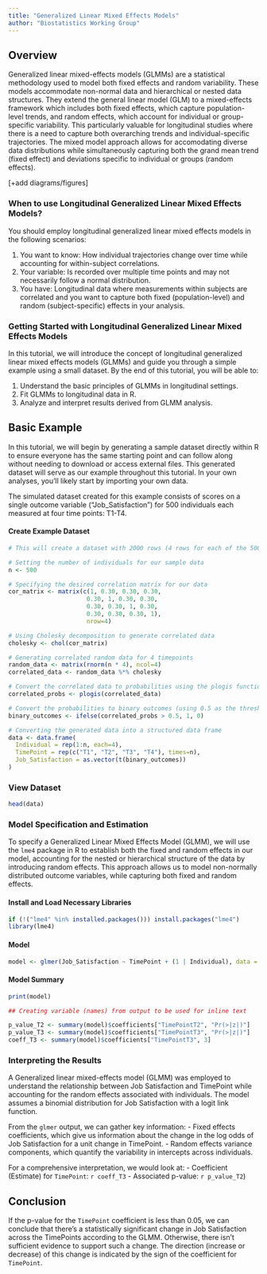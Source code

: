 ```yaml
---
title: "Generalized Linear Mixed Effects Models"
author: "Biostatistics Working Group"
---
```


## Overview
Generalized linear mixed-effects models (GLMMs) are a statistical methodology used to model both fixed effects and random variability. These models accommodate non-normal data and hierarchical or nested data structures. They extend the general linear model (GLM) to a mixed-effects framework which includes both fixed effects, which capture population-level trends, and random effects, which account for individual or group-specific variability. This particularly valuable for longitudinal studies where there is a need to capture both overarching trends and individual-specific trajectories. The mixed model approach allows for accomodating diverse data distributions while simultaneously capturing both the grand mean trend (fixed effect) and deviations specific to individual or groups (random effects). 

[+add diagrams/figures]

### When to use Longitudinal Generalized Linear Mixed Effects Models?
You should employ longitudinal generalized linear mixed effects models in the following scenarios:

1. You want to know: How individual trajectories change over time while accounting for within-subject correlations.
2. Your variable: Is recorded over multiple time points and may not necessarily follow a normal distribution.
3. You have: Longitudinal data where measurements within subjects are correlated and you want to capture both fixed (population-level) and random (subject-specific) effects in your analysis.

### Getting Started with Longitudinal Generalized Linear Mixed Effects Models
In this tutorial, we will introduce the concept of longitudinal generalized linear mixed effects models (GLMMs) and guide you through a simple example using a small dataset. By the end of this tutorial, you will be able to:

1. Understand the basic principles of GLMMs in longitudinal settings.
2. Fit GLMMs to longitudinal data in R.
3. Analyze and interpret results derived from GLMM analysis.

## Basic Example
In this tutorial, we will begin by generating a sample dataset directly within R to ensure everyone has the same starting point and can follow along without needing to download or access external files. This generated dataset will serve as our example throughout this tutorial. In your own analyses, you'll likely start by importing your own data.

The simulated dataset created for this example consists of scores on a single outcome variable ("Job_Satisfaction") for 500 individuals each measured at four time points: T1-T4. 

#### Create Example Dataset
```r

# This will create a dataset with 2000 rows (4 rows for each of the 500 individuals).

# Setting the number of individuals for our sample data
n <- 500

# Specifying the desired correlation matrix for our data
cor_matrix <- matrix(c(1, 0.30, 0.30, 0.30, 
                      0.30, 1, 0.30, 0.30, 
                      0.30, 0.30, 1, 0.30,
                      0.30, 0.30, 0.30, 1),
                      nrow=4)

# Using Cholesky decomposition to generate correlated data
cholesky <- chol(cor_matrix)

# Generating correlated random data for 4 timepoints
random_data <- matrix(rnorm(n * 4), ncol=4)
correlated_data <- random_data %*% cholesky

# Convert the correlated data to probabilities using the plogis function
correlated_probs <- plogis(correlated_data)

# Convert the probabilities to binary outcomes (using 0.5 as the threshold)
binary_outcomes <- ifelse(correlated_probs > 0.5, 1, 0)

# Converting the generated data into a structured data frame
data <- data.frame(
  Individual = rep(1:n, each=4),
  TimePoint = rep(c("T1", "T2", "T3", "T4"), times=n),
  Job_Satisfaction = as.vector(t(binary_outcomes))
)

```

### View Dataset
```r
head(data)
```

### Model Specification and Estimation
To specify a Generalized Linear Mixed Effects Model (GLMM), we will use the `lme4` package in R to establish both the fixed and random effects in our model, accounting for the nested or hierarchical structure of the data by introducing random effects. This approach allows us to model non-normally distributed outcome variables, while capturing both fixed and random effects.

#### Install and Load Necessary Libraries
```r
if (!("lme4" %in% installed.packages())) install.packages("lme4")
library(lme4)

```

#### Model
```r
model <- glmer(Job_Satisfaction ~ TimePoint + (1 | Individual), data = data, family = binomial(link = "logit"))
```

#### Model Summary
```r
print(model)
```

```r
## Creating variable (names) from output to be used for inline text

p_value_T2 <- summary(model)$coefficients["TimePointT2", "Pr(>|z|)"]
p_value_T3 <- summary(model)$coefficients["TimePointT3", "Pr(>|z|)"]
coeff_T3 <- summary(model)$coefficients["TimePointT3", 3]

```

### Interpreting the Results
A Generalized linear mixed-effects model (GLMM) was employed to understand the relationship between Job Satisfaction and TimePoint while accounting for the random effects associated with individuals. The model assumes a binomial distribution for Job Satisfaction with a logit link function.

From the `glmer` output, we can gather key information:
- Fixed effects coefficients, which give us information about the change in the log odds of Job Satisfaction for a unit change in TimePoint.
- Random effects variance components, which quantify the variability in intercepts across individuals.

For a comprehensive interpretation, we would look at:
- Coefficient (Estimate) for `TimePoint`: `r coeff_T3`
- Associated p-value: `r p_value_T2`)

## Conclusion
If the p-value for the `TimePoint` coefficient is less than 0.05, we can conclude that there's a statistically significant change in Job Satisfaction across the TimePoints according to the GLMM. Otherwise, there isn't sufficient evidence to support such a change. The direction (increase or decrease) of this change is indicated by the sign of the coefficient for `TimePoint`.

